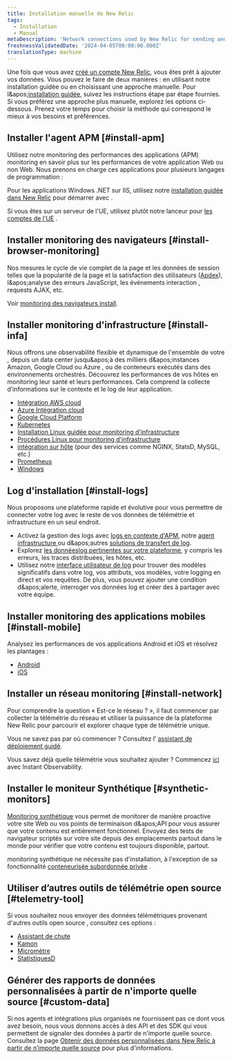 ```yaml
---
title: Installation manuelle de New Relic
tags:
  - Installation
  - Manual
metaDescription: 'Network connections used by New Relic for sending and receiving data: IP addresses, domains, ports, endpoints.'
freshnessValidatedDate: '2024-04-05T00:00:00.000Z'
translationType: machine
---
```


Une fois que vous avez [créé un compte New Relic](https://newrelic.com/signup), vous êtes prêt à ajouter vos données. Vous pouvez le faire de deux manières : en utilisant notre installation guidée ou en choisissant une approche manuelle. Pour l&amp;apos;[installation guidée](https://one.newrelic.com/launcher/nr1-core.explorer?pane=eyJuZXJkbGV0SWQiOiJucjEtY29yZS5saXN0aW5nIn0=&cards%5B0%5D=eyJuZXJkbGV0SWQiOiJucjEtaW5zdGFsbC1uZXdyZWxpYy5ucjEtaW5zdGFsbC1uZXdyZWxpYyIsImFjdGl2ZUNvbXBvbmVudCI6IlZUU09FbnZpcm9ubWVudCIsInBhdGgiOiJndWlkZWQifQ==), suivez les instructions étape par étape fournies. Si vous préférez une approche plus manuelle, explorez les options ci-dessous. Prenez votre temps pour choisir la méthode qui correspond le mieux à vos besoins et préférences.

## Installer l&apos;agent APM [#install-apm]

Utilisez notre monitoring des performances des applications (APM) monitoring en savoir plus sur les performances de votre application Web ou non Web. Nous prenons en charge ces applications pour plusieurs langages de programmation :

<TechTileGrid>
  <TechTile name="C agent" icon="logo-c" to="/docs/agents/c-sdk/install-configure/install-c-sdk-compile-link-your-code/" />

  <TechTile name="Go agent" icon="logo-go" to="/docs/agents/go-agent/get-started/get-new-relic-go/" />

  <TechTile name="Java agent" icon="logo-java" to="/docs/agents/java-agent/installation/install-java-agent/" />

  <TechTile name=".NET agent" icon="logo-dotnet" to="/install/dotnet" />

  <TechTile name="Node.js agent" icon="logo-nodejs" to="/docs/agents/nodejs-agent/installation-configuration/install-maintain-nodejs" />

  <TechTile name="PHP agent" icon="logo-php" to="/docs/agents/php-agent/installation/php-agent-installation-overview" />

  <TechTile name="Python agent" icon="logo-python" to="/docs/apm/agents/python-agent/installation" />

  <TechTile name="Ruby agent" icon="logo-ruby" to="/docs/agents/ruby-agent/installation-configuration/ruby-agent-installation" />
</TechTileGrid>

Pour les applications Windows .NET sur IIS, utilisez notre [installation guidée dans New Relic](https://one.newrelic.com/launcher/nr1-core.home?pane=eyJuZXJkbGV0SWQiOiJucjEtY29yZS5ob21lLXNjcmVlbiJ9&cards%5B0%5D=eyJuZXJkbGV0SWQiOiJucjEtaW5zdGFsbC1uZXdyZWxpYy5ucjEtaW5zdGFsbC1uZXdyZWxpYyIsInBhdGgiOiJhcG0iLCJsYW5ndWFnZSI6ICJkb3RuZXQiLCAicmVjaXBlTmFtZSI6ICJkb3RuZXQtYWdlbnQtaW5zdGFsbGVyIiwgImluaXRpYWxBY3Rpb25JbmRleCI6MiwiYWNjb3VudElkIjpudWxsfQ==) pour démarrer avec <InlinePopover type="apm" />.

Si vous êtes sur un serveur de l&apos;UE, utilisez plutôt notre lanceur pour [les comptes de l&apos;UE](https://one.eu.newrelic.com/launcher/nr1-core.home?pane=eyJuZXJkbGV0SWQiOiJucjEtY29yZS5ob21lLXNjcmVlbiJ9&cards%5B0%5D=eyJuZXJkbGV0SWQiOiJucjEtaW5zdGFsbC1uZXdyZWxpYy5ucjEtaW5zdGFsbC1uZXdyZWxpYyIsInBhdGgiOiJhcG0iLCJsYW5ndWFnZSI6ICJkb3RuZXQiLCAicmVjaXBlTmFtZSI6ICJkb3RuZXQtYWdlbnQtaW5zdGFsbGVyIiwgImluaXRpYWxBY3Rpb25JbmRleCI6MiwiYWNjb3VudElkIjpudWxsfQ==) .

## Installer monitoring des navigateurs [#install-browser-monitoring]

Nos <InlinePopover type="browser" />mesures le cycle de vie complet de la page et les données de session telles que la popularité de la page et la satisfaction des utilisateurs ([Apdex](/docs/apm/new-relic-apm/apdex/apdex-measure-user-satisfaction/)), l&amp;apos;analyse des erreurs JavaScript, les événements interaction , requests AJAX, etc.

Voir [monitoring des navigateurs install](/docs/browser/browser-monitoring/installation/install-browser-monitoring-agent/).

## Installer monitoring d&apos;infrastructure [#install-infa]

Nous offrons une observabilité flexible et dynamique de l&apos;ensemble de votre <InlinePopover type="infrastructure" />, depuis un data center jusqu&amp;apos;à des milliers d&amp;apos;instances Amazon, Google Cloud ou Azure , ou de conteneurs exécutés dans des environnements orchestrés. Découvrez les performances de vos hôtes en monitoring leur santé et leurs performances. Cela comprend la collecte d’informations sur le contexte et le log de leur application.

* [Intégration AWS cloud](/docs/infrastructure/amazon-integrations/connect/connect-aws-new-relic-infrastructure-monitoring/)
* [Azure Intégration cloud](/docs/infrastructure/microsoft-azure-integrations/get-started/activate-azure-integrations/)
* [Google Cloud Platform](/docs/infrastructure/google-cloud-platform-integrations/get-started/connect-google-cloud-platform-services-new-relic/)
* [Kubernetes](/install/kubernetes)
* [Installation Linux guidée pour monitoring d&apos;infrastructure](https://one.newrelic.com/launcher/nr1-core.explorer?pane=eyJuZXJkbGV0SWQiOiJucjEtY29yZS5saXN0aW5nIn0=&cards%5B0%5D=eyJuZXJkbGV0SWQiOiJucjEtaW5zdGFsbC1uZXdyZWxpYy5ucjEtaW5zdGFsbC1uZXdyZWxpYyIsImFjdGl2ZUNvbXBvbmVudCI6IlZUU09FbnZpcm9ubWVudCIsInBhdGgiOiJndWlkZWQifQ==)
* [Procédures Linux pour monitoring d&apos;infrastructure](/docs/infrastructure/install-infrastructure-agent/linux-installation/install-infrastructure-monitoring-agent-linux/#manual-install)
* [intégration sur hôte](/docs/infrastructure/host-integrations/installation/install-infrastructure-host-integrations/) (pour des services comme NGINX, StatsD, MySQL, etc.)
* [Prometheus](/docs/infrastructure/prometheus-integrations/get-started/send-prometheus-metric-data-new-relic/)
* [Windows](/docs/infrastructure/install-infrastructure-agent/windows-installation/install-infrastructure-monitoring-agent-windows/#install-manual)

## Log d&apos;installation [#install-logs]

Nous proposons une plateforme rapide et évolutive <InlinePopover type="logs" />pour vous permettre de connecter votre log avec le reste de vos données de télémétrie et infrastructure en un seul endroit.

* Activez la gestion des logs avec [logs en contexte d&apos;APM](/docs/logs/logs-context/get-started-logs-context/), notre [agent infrastructure ](/docs/logs/forward-logs/forward-your-logs-using-infrastructure-agent/)ou d&amp;apos;autres [solutions de transfert de log](/docs/logs/forward-logs/enable-log-management-new-relic/).
* Explorez [les donnéeslog pertinentes sur votre plateforme](/docs/logs/logs-context/get-started-logs-context/#response-time-example), y compris les erreurs, les traces distribuées, les hôtes, etc.
* Utilisez notre [interface utilisateur de log](/docs/logs/ui-data/use-logs-ui/) pour trouver des modèles significatifs dans votre log, vos attributs, vos modèles, votre logging en direct et vos requêtes. De plus, vous pouvez ajouter une condition d&amp;apos;alerte, interroger vos données log et créer des <InlinePopover type="dashboards" />à partager avec votre équipe.

## Installer monitoring des applications mobiles [#install-mobile]

Analysez les performances de vos applications Android et iOS et résolvez les plantages :

* [Android](/docs/mobile-monitoring/new-relic-mobile-android/get-started/introduction-new-relic-mobile-android/)
* [iOS](/docs/mobile-monitoring/new-relic-mobile-ios/get-started/introduction-new-relic-mobile-ios/)

## Installer un réseau monitoring [#install-network]

Pour comprendre la question « Est-ce le réseau ? », il faut commencer par collecter la télémétrie du réseau et utiliser la puissance de la plateforme New Relic pour parcourir et explorer chaque type de télémétrie unique.

Vous ne savez pas par où commencer ? Consultez l’ [assistant de déploiement guidé](https://one.newrelic.com/network-performance-monitoring).

Vous savez déjà quelle télémétrie vous souhaitez ajouter ? Commencez [ici](https://onenr.io/0VjYDqkZ3R0) avec Instant Observability.

## Installer le moniteur Synthétique [#synthetic-monitors]

[Monitoring synthétique](/docs/synthetics/synthetic-monitoring/getting-started/get-started-synthetic-monitoring/) vous permet de monitorer de manière proactive votre site Web ou vos points de terminaison d&amp;apos;API pour vous assurer que votre contenu est entièrement fonctionnel. Envoyez des tests de navigateur scriptés sur votre site depuis des emplacements partout dans le monde pour vérifier que votre contenu est toujours disponible, partout.

monitoring synthétique ne nécessite pas d&apos;installation, à l&apos;exception de sa fonctionnalité [conteneurisée subordonnée privée](/docs/synthetics/synthetic-monitoring/private-locations/install-containerized-private-minions-cpms/) .

## Utiliser d’autres outils de télémétrie open source [#telemetry-tool]

Si vous souhaitez nous envoyer des données télémétriques provenant d&apos;autres outils open source , consultez ces options :

* [Assistant de chute](/docs/more-integrations/open-source-telemetry-integrations/dropwizard/dropwizard-reporter/)
* [Kamon](/docs/more-integrations/open-source-telemetry-integrations/kamon/kamon-reporter/)
* [Micromètre](/docs/more-integrations/open-source-telemetry-integrations/micrometer/micrometer-metrics-registry)
* [StatistiquesD](/docs/more-integrations/open-source-telemetry-integrations/statsd/statsd-monitoring-integration)

## Générer des rapports de données personnalisées à partir de n&apos;importe quelle source [#custom-data]

Si nos agents et intégrations plus organisés ne fournissent pas ce dont vous avez besoin, nous vous donnons accès à des API et des SDK qui vous permettent de signaler des données à partir de n&apos;importe quelle source. Consultez la page [Obtenir des données personnalisées dans New Relic à partir de n’importe quelle source](/docs/data-apis/custom-data/get-custom-data-from-any-source/) pour plus d’informations.
